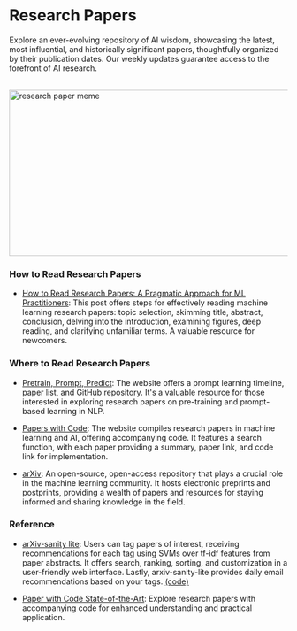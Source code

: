 # Research Papers

Explore an ever-evolving repository of AI wisdom, showcasing the latest, most influential, and historically significant papers, thoughtfully organized by their publication dates. Our weekly updates guarantee access to the forefront of AI research.

<br/>


<div style={{ position: "relative" }}>
  <Image
    src="/static/img/memes/r&dMeme.png"
    alt="research paper meme"
    height="300"
    width="850"
    priority
  />
</div>

### How to Read Research Papers

- [How to Read Research Papers: A Pragmatic Approach for ML Practitioners](https://developer.nvidia.com/blog/how-to-read-research-papers-a-pragmatic-approach-for-ml-practitioners/): This post offers steps for effectively reading machine learning research papers: topic selection, skimming title, abstract, conclusion, delving into the introduction, examining figures, deep reading, and clarifying unfamiliar terms. A valuable resource for newcomers.

### Where to Read Research Papers 

- [Pretrain, Prompt, Predict](http://pretrain.nlpedia.ai/): The website offers a prompt learning timeline, paper list, and GitHub repository. It's a valuable resource for those interested in exploring research papers on pre-training and prompt-based learning in NLP.

- [Papers with Code](https://paperswithcode.com/): The website compiles research papers in machine learning and AI, offering accompanying code. It features a search function, with each paper providing a summary, paper link, and code link for implementation.

- [arXiv](https://arxiv.org/): An open-source, open-access repository that plays a crucial role in the machine learning community. It hosts electronic preprints and postprints, providing a wealth of papers and resources for staying informed and sharing knowledge in the field.

### Reference

- [arXiv-sanity lite](https://arxiv-sanity-lite.com/): Users can tag papers of interest, receiving recommendations for each tag using SVMs over tf-idf features from paper abstracts. It offers search, ranking, sorting, and customization in a user-friendly web interface. Lastly, arxiv-sanity-lite provides daily email recommendations based on your tags. [(code)](https://github.com/karpathy/arxiv-sanity-lite)

- [Paper with Code State-of-the-Art](https://paperswithcode.com/sota): Explore research papers with accompanying code for enhanced understanding and practical application. 
